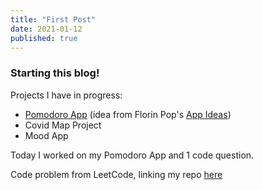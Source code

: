 ```yaml
---
title: "First Post"
date: 2021-01-12
published: true
---
```


### Starting this blog!

Projects I have in progress: 
 - [Pomodoro App](https://github.com/mon33k/Pomodoro-App) (idea from Florin Pop's [App Ideas](https://github.com/florinpop17/app-ideas))
 - Covid Map Project
 - Mood App

Today I worked on my Pomodoro App and 1 code question. 

Code problem from LeetCode, linking my repo [here](https://github.com/mon33k/Coding-Challenges/blob/master/LeetCode/TwoSum.js)
